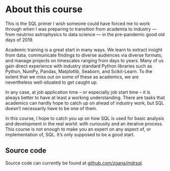 # About this course {.unnumbered}

This is the SQL primer I wish someone could have forced me to work through when
I was preparing to transition from academia to industry — from neutrino
astrophysics to data science — in the pre-pandemic good old days of 2019.

Academic training is a great start in many ways.  We learn to extract insight
from data, communicate findings to diverse audiences via diverse formats, and
manage projects on timescales ranging from days to years.  Many of us gain
direct experience with industry standard Python libraries such as Python,
NumPy, Pandas, Matplotlib, Seaborn, and Scikit-Learn.  To the extent that we
miss out on some of these as academics, we are nevertheless well-situated to
get caught up.

In any case, at job application time – or especially job start time – it is
always better to have at least a working understanding.  There are tasks that
academics can hardly hope to catch up on ahead of industry work, but SQL
doesn't necessarily have to be one of them.

In this course, I hope to catch you up on how SQL is used for basic analysis
and development in the real world: with curiousity and an iterative process.
This course is not enough to make you an expert on any aspect of, or
implementation of, SQL.  It's only supposed to be a good start.


## Source code

Source code can currently be found at
[github.com/zgana/mdrsql](https://github.com/zgana/mdrsql).
